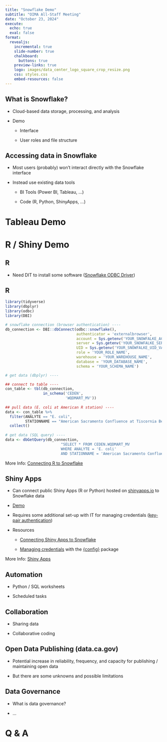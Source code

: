 ```yaml
---
title: "Snowflake Demo"
subtitle: "OIMA All-Staff Meeting"
date: "October 23, 2024"
execute:
  echo: true
  eval: false
format:
  revealjs: 
    incremental: true
    slide-number: true
    chalkboard: 
      buttons: true
    preview-links: true
    logo: images/data_center_logo_square_crop_resize.png
    css: styles.css
    embed-resources: false
---
```


## What is Snowflake?

- Cloud-based data storage, processing, and analysis

- Demo

  - Interface

  - User roles and file structure

## Accessing data in Snowflake

- Most users (probably) won't interact directly with the Snowflake interface

- Instead use existing data tools

  - BI Tools (Power BI, Tableau, ...)
  
  - Code (R, Python, ShinyApps, ...)
  
# Tableau Demo

# R / Shiny Demo

## R

- Need DIT to install some software ([Snowflake ODBC Driver](https://docs.snowflake.com/developer-guide/odbc/odbc){preview-link="false" target="_blank"})

## R {auto-animate="true"}

```.r
library(tidyverse)
library(dbplyr)
library(odbc)
library(DBI)

# snowflake connection (browser authentication) ----
db_connection <- DBI::dbConnect(odbc::snowflake(), 
                                authenticator = 'externalbrowser',
                                account = Sys.getenv('YOUR_SNOWFALKE_ACCOUNT_VARIABLE'),
                                server = Sys.getenv('YOUR_SNOWFALKE_SERVER_VARIABLE'), 
                                UID = Sys.getenv('YOUR_SNOWFALKE_UID_VARIABLE'),
                                role = 'YOUR_ROLE_NAME',
                                warehouse = 'YOUR_WAREHOUSE_NAME',
                                database = 'YOUR_DATABASE_NAME',
                                schema = 'YOUR_SCHEMA_NAME')

# get data (dbplyr) ----

## connect to table ----
con_table <- tbl(db_connection,
                 in_schema('CEDEN',
                           'WQDMART_MV'))
                           
## pull data (E. coli at American R station) ----
data <- con_table %>% 
  filter(ANALYTE == "E. coli", 
         STATIONNAME == "American Sacramento Confluence at Tiscornia Beach") %>% 
  collect()
  
# get data (SQL query) ----
data <- dbGetQuery(db_connection,
                         "SELECT * FROM CEDEN.WQDMART_MV 
                         WHERE ANALYTE = 'E. coli' 
                         AND STATIONNAME = 'American Sacramento Confluence at Tiscornia Beach'")
```

::: footer
More Info: [Connecting R to Snowflake](https://solutions.posit.co/connections/db/databases/snowflake/)
:::

## Shiny Apps

- Can connect public Shiny Apps (R or Python) hosted on [shinyapps.io](https://www.shinyapps.io/) to Snowflake data

- [Demo](https://cawaterdatadive.shinyapps.io/Test_Snowflake_Connection/)

- Requires some additional set-up with IT for managing credentials ([key-pair authentication](https://docs.snowflake.com/en/user-guide/key-pair-auth){preview-link="false" target="_blank"})

- Resources

  - [Connecting Shiny Apps to Snowflake](https://docs.posit.co/shinyapps.io/guide/applications/#accessing-databases-with-odbc)

  - [Managing credentials](https://docs.posit.co/shinyapps.io/guide/applications/#using-the-config-package) with the [{config}](https://rstudio.github.io/config/) package

::: footer
More Info: [Shiny Apps](https://shiny.posit.co)
:::

## Automation

- Python / SQL worksheets

- Scheduled tasks

## Collaboration

- Sharing data

- Collaborative coding

## Open Data Publishing (data.ca.gov)

- Potential increase in reliability, frequency, and capacity for publishing / maintaining open data

- But there are some unknowns and possible limitations

## Data Governance

- What is data governance?

- ...

# Q & A



